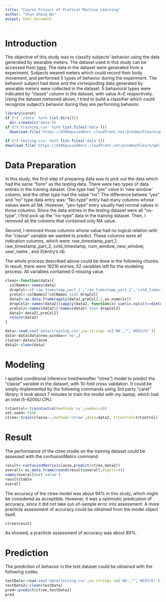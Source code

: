 ```yaml
---
title: "Course Project of Pratical Machine Learning"
author: "Chun-Sheng Wu"
output: html_document
---
```



# Introduction

  The objective of this study was to classify subjects' behavior using the data generated by wearable meters. The dataset used in this study can be accessed from  [here](http://groupware.les.inf.puc-rio.br/har). The data in the dataset were generated from a experiment. Subjects weared meters which could record their body movement, and performed 5 types of behavior during the experiment. The behavoir subject had done and the correspoding data generated by wearable meters were collected in the dataset. 5 behavioral types were indicated by "classe" column in the dataset, with value A~E respectively. Using the dataset metioned above, I tried to build a classifier which could recognize subject's behavior during they are performing behavior.

```r

library(caret)
if (!('./data' %in% list.dirs())) 
  dir.create(c('data'))
if (!('training.csv' %in% list.files('data')))
  download.file('https://d396qusza40orc.cloudfront.net/predmachlearn/pml-training.csv',destfile ='data/training.csv' ,mode ='wb')

if (!('testing.csv' %in% list.files('data')))
download.file('https://d396qusza40orc.cloudfront.net/predmachlearn/pml-testing.csv',destfile ='data/testing.csv' ,mode ='wb')
```


# Data Preparation
 
  In this study, the first step of preparing data was to pick out the data which had the same "form" as the testing data. There were two types of data entries in the training dataset. One type had "yes" value in 'new window' column, and the other type had the value "no". The difference betwee "yes" and "no" type data entry was: "No-type" entry had many columns whose values were all NA. However, "yes-type" entry usually had normal values in those columns. Since the data entries in the testing dataset were all "no-type", I first pick up the "no-type" data in the training dataset. Then, I removed all the columns that contained only NA value.
  
  Second, I removed those columns whose value had no logical relation with the "classe" variable we wanted to predict. These columns were all indication columns, which were: raw_timestamp_part_1, raw_timestamp_part_2, cvtd_timestamp, num_window, new_window, user_name , and X(entry's id). 
  
  The whole process described above could be done in the following chunks. In result, there were 19216 entries, 52 varaibles left for the modeling process. All variables contained 0 missing value.
  
```r
clean<-function(data){
  colNames<-names(data)
  dropCol<-c('raw_timestamp_part_1','raw_timestamp_part_2','cvtd_timestamp','num_window','new_window','user_name','classe','X')
  preCol<-colNames[!colNames %in% dropCol]
  data2<-as.data.frame(apply(data[,preCol],2,as.numeric))
  dropCol2<-names(data2)[sapply(data2, function(x) sum(is.na(x))==dim(data2)[1])]
  preCol2<-names(data2)[!names(data2) %in% dropCol2]
  data2<-data2[,preCol2]
  return(data2)
}

data<-read.csv('data/training.csv',na.strings =c('NA',"",'#DIV/0!'))
data<-data[data$new_window=='no',]
classe<-data$classe
data2<-clean(data)
```

  
# Modeling
  
  I applied conditional inference tree(hereafter "ctree") model to predict the "classe" variable in the dataset, with 10-fold cross validation. It could be simply implemented by the following commands using 3rd party "caret" library. It took about 7 minutes to train the model with my laptop, which had an Intel i5-6200U CPU. 
  
```r
trControl<-trainControl(method='cv',number=10)
set.seed<-5566
ctree<-train(classe~.,method='ctree',data=data2, trControl=trControl)
```


# Result
  
  The performance of the ctree modle on the training dataset could be assessed with the confusionMatirx command:

```r
result<-confusionMatrix(classe,predict(ctree,data2))
overall<-as.data.frame(round(result$overall,digits=4))
names(overall)=c('value')
result$table
overall
```


  The accuracy of the ctree model was about 94% in this study, which might be considered as acceptible. However, it was a optimistic predication of accuracy, since it did not take out-of-sample error into assessment. A more practicle assessment of accuracy could be obtained from the model object itself.
  
  
  
```r
ctree$result
```

  As showed, a practicle assessment of accuracy was about 89%. 


# Prediction

  The prediction of behavior in the test dataset could be obtained with the following codes.
  
```r
testData<-read.csv('data/testing.csv',na.strings =c('NA',"",'#DIV/0!'))
testData2<-clean(testData)
pred<-predict(ctree,testData2)
pred
```

